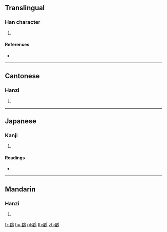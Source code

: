 {{character info/new}}
==Translingual==

===Han character===
{{Han char|rn=196|rad=鳥|as=14|sn=25|four=17227|canj=SGHAF}}

# {{defn|Han|sort=鳥14}}

====References====
* {{Han ref|kx=1503.320|dkj=47438|dj=2033.030|hdz=74668.140|uh=9E10|ud=40464|bh=F95F|bd=63839}}

----

==Cantonese==

===Hanzi===
{{yue-hanzi|jyut=|y=dik6}}

# {{defn|lang=yue|sort=鳥14}}

----

==Japanese==

===Kanji===
{{ja-kanji|grade=|rs=鳥14}}

# {{defn|lang=ja|sort=鳥14}}

====Readings====
* {{ja-readings|on=[[てき]] (teki), [[じゃく]] (jaku), [[たく]] (taku), [[だく]] (daku)|kun=[[やまどり]] (yamadori)}}

----

==Mandarin==

===Hanzi===
{{cmn-hanzi|pin=[[dí]] ([[di2]])|wg=ti<sup>2</sup>}}

# {{defn|lang=cmn|sort=鳥14}}

[[fr:鸐]]
[[hu:鸐]]
[[pl:鸐]]
[[th:鸐]]
[[zh:鸐]]